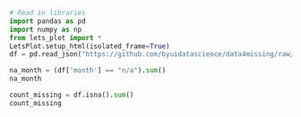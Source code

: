 ```python

# Read in libraries
import pandas as pd
import numpy as np
from lets_plot import *
LetsPlot.setup_html(isolated_frame=True)
df = pd.read_json("https://github.com/byuidatascience/data4missing/raw/master/data-raw/flights_missing/flights_missing.json")

```

```python
na_month = (df['month'] == "n/a").sum()
na_month
```

```python
count_missing = df.isna().sum()
count_missing

```